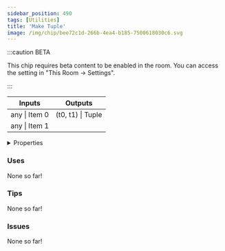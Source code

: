 ```yaml
---
sidebar_position: 490
tags: [Utilities]
title: 'Make Tuple'
image: /img/chip/bee72c1d-266b-4ea4-b185-7500618030c6.svg
---
```




:::caution BETA

This chip requires beta content to be enabled in the room. You can access the setting in "This Room -> Settings".

:::

<IChip uuid="bee72c1d-266b-4ea4-b185-7500618030c6"/>

<table><thead><tr><th>Inputs</th><th>Outputs</th></tr></thead><tbody><tr><td>any | Item 0</td><td>(t0, t1) | Tuple</td></tr><tr><td>any | Item 1</td><td /></tr></tbody></table>

<details>
  <summary>Properties</summary>
  <div>
    <div>
    <table>
      <tbody>
        <tr>
          <td>Is beta required?</td>
          <td>Yes</td>
        </tr>
        <tr>
          <td>Is chip a trolling risk?</td>
          <td>No</td>
        </tr>
        <tr>
          <td>Is chip a role assignment risk?</td>
          <td>No</td>
        </tr>
        <tr>
          <td>Chip UUID</td>
          <td>bee72c1d-266b-4ea4-b185-7500618030c6</td>
        </tr>
        <tr>
          <td>Room availability</td>
          <td>Available everywhere</td>
        </tr>
      </tbody>
    </table>
    </div>
  </div>
</details>

### Uses

None so far!

### Tips

None so far!

### Issues

None so far!